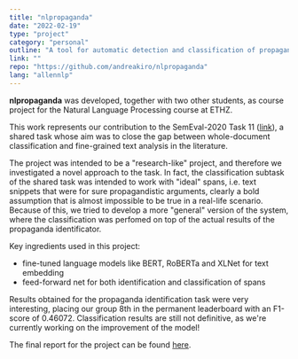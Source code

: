 ```yaml
---
title: "nlpropaganda"
date: "2022-02-19"
type: "project"
category: "personal"
outline: "A tool for automatic detection and classification of propaganda in news articles."
link: ""
repo: "https://github.com/andreakiro/nlpropaganda"
lang: "allennlp"
---
```

**nlpropaganda** was developed, together with two other students, as course project for the Natural Language Processing course at ETHZ.

This work represents our contribution to the SemEval-2020 Task 11 ([link](https://propaganda.qcri.org/semeval2020-task11/index.html#task)),
a shared task whose aim was to close the gap between whole-document classification and fine-grained text analysis in the literature.

The project was intended to be a "research-like" project, and therefore we investigated a novel approach to the task. 
In fact, the classification subtask of the shared task was intended to work with "ideal" spans, i.e. text snippets that were for sure propagandistic arguments, clearly a bold assumption that is almost impossible to be true in a real-life scenario.
Because of this, we tried to develop a more "general" version of the system, where the classification was perfomed on top of the actual results of the propaganda identificator.

Key ingredients used in this project:
* fine-tuned language models like BERT, RoBERTa and XLNet for text embedding
* feed-forward net for both identification and classification of spans

Results obtained for the propaganda identification task were very interesting, placing our group 8th in the permanent leaderboard with an F1-score of 0.46072.
Classification results are still not definitive, as we're currently working on the improvement of the model!

The final report for the project can be found <a href="/nlpropaganda-paper.pdf">here</a>.
